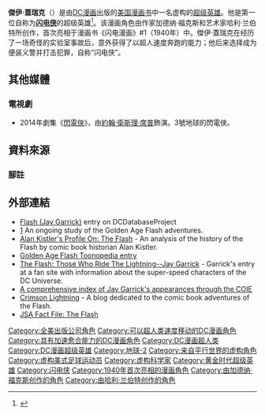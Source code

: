 {{expand|time=2016-01-29T03:19:15+00:00}}
{{Infobox comics character <!--Wikipedia:WikiProject Comics-->
| T = zh-tw:閃電俠 (傑伊·蓋瑞克)
| image = <!-- 因文件已删，故注解: [[Image:Garrick_ross.jpg|250px]] -->
| caption = 傑伊·蓋瑞克，初代闪电侠。<br />《JSA》#78的封面画，由[[亚历克斯·罗斯|亚历克斯·罗斯]]绘。
| alt = 
| character_name = 闪电侠
| real_name = 贾森·彼得·“傑伊”·蓋瑞克
| publisher = [[DC漫画|DC漫画]]
| debut = 《[[闪电漫画|闪电漫画]]》#1 <br />（1940年1月）
| creators = [[加德纳·福克斯|加德纳·福克斯]] <br />[[哈利·兰伯特|哈利·兰伯特]]
| alter_ego =
| species = <!-- optional -->
| homeworld = <!-- optional -->
| partners = [[閃電俠_(貝瑞·艾倫)|貝瑞·艾伦]] <br />[[華利·威斯特|華利·威斯特]] <br />[[艾倫·史考特|艾倫·史考特]] <br />[[巴特·艾伦|巴特·艾伦]]和[[野猫_(漫画)|野猫 (漫画)]]
| alliances = [[美国正义会|美国正义会]] <br />[[全明星中队|全明星中队]] <br />[[正义联盟|正义联盟]]
| aliases = <!-- optional: actual identities the character uses, not nicknames -->
| supports = <!--optional-->
| powers = 可以以[[光速|光速]]奔跑 <br />超人类的快速反应能力 <br />接受更高维度的[[神速力|神速力]]对其能力的提升<br/>Frictionless aura<br/>Speed theft
}}

'''傑伊·蓋瑞克'''（{{lang-en|Jay Garrick}}）是由[[DC漫画|DC漫画]]出版的[[美国漫画书|美国漫画书]]中一名虚构的[[超级英雄|超级英雄]]。他是第一位自称为'''[[闪电侠|闪电侠]]'''的超级英雄<ref name="dc-ency">{{Cite book | last = Jimenez | first = Phil | author-link = Phil Jimenez | contribution = The Flash | editor-last = Dougall | editor-first = Alastair | title = The DC Comics Encyclopedia | url = https://archive.org/details/dccomicsencyclop0000unse | pages = [https://archive.org/details/dccomicsencyclop0000unse/page/124 124]–127 | publisher = [[Dorling_Kindersley|Dorling Kindersley]] | place = New York | year = 2008 | isbn = 0-7566-4119-5 | oclc = 213309017}}</ref>。该漫画角色由作家加德纳·福克斯和艺术家哈利·兰伯特所创作，首次亮相于漫画书《闪电漫画》#1（1940年）中。傑伊·蓋瑞克在经历了一场奇怪的实验室事故后，意外获得了以超人速度奔跑的能力；他后来选择成为便装义警并打击犯罪，自称“闪电侠”。

== 其他媒體 ==
=== 電視劇 ===
*2014年劇集《[[閃電俠_(2014年電視劇)|閃電俠]]》，由[[約翰·衛斯理·席普|約翰·衛斯理·席普]]飾演。3號地球的閃電俠。

==資料來源==
===腳註===
{{REFLIST}}

==外部連結==
* [http://www.dcdatabaseproject.com/Flash_%28Jay_Garrick%29 Flash (Jay Garrick)] {{Wayback|url=http://www.dcdatabaseproject.com/Flash_%28Jay_Garrick%29 |date=20070810035318 }} entry on DCDatabaseProject
* [http://www.criticalmess.net/index.php?topic=10136.0] {{Wayback|url=http://www.criticalmess.net/index.php?topic=10136.0 |date=20160201181550 }} An ongoing study of the Golden Age Flash adventures.
* [https://web.archive.org/web/20070228140721/http://www.monitorduty.com/mdarchives/2005/12/alan_kistlers_p_3.shtml Alan Kistler's Profile On: The Flash] - An analysis of the history of the Flash by comic book historian Alan Kistler.
* [http://www.toonopedia.com/flash1.htm Golden Age Flash Toonopedia entry] {{WebCite|url=https://www.webcitation.org/6jOaL26as?url=http://toonopedia.com/flash1.htm |date=20160730201628 |dateformat=iso }}
* [http://www.hyperborea.org/flash/jay.html The Flash: Those Who Ride The Lightning--Jay Garrick] {{Wayback|url=http://www.hyperborea.org/flash/jay.html |date=20210126031933 }} - Garrick's entry at a fan site with information about the super-speed characters of the DC Universe.
* [http://www.dcindexes.com/indexes/indexes.php?character=8 A comprehensive index of Jay Garrick's appearances through the COIE]{{dead link|date=2018年5月 |bot=InternetArchiveBot |fix-attempted=yes }}
* [http://thefastestmanalive.blogspot.com/ Crimson Lightning] {{Wayback|url=http://thefastestmanalive.blogspot.com/ |date=20210329180148 }} - A blog dedicated to the comic book adventures of the Flash.
* [http://www.comicsarchives.org/JSA%20FAct%20File/GAFLASH.html JSA Fact File: The Flash] {{Wayback|url=http://www.comicsarchives.org/JSA%20FAct%20File/GAFLASH.html |date=20210111223112 }}

{{闪电侠}}
{{正義聯盟角色}}
{{DEFAULTSORT:Garrick, Jay}}
[[Category:全美出版公司角色|Category:全美出版公司角色]]
[[Category:可以超人类速度移动的DC漫画角色|Category:可以超人类速度移动的DC漫画角色]]
[[Category:具有加速愈合能力的DC漫画角色|Category:具有加速愈合能力的DC漫画角色]]
[[Category:DC漫画超人类|Category:DC漫画超人类]]
[[Category:DC漫画超级英雄|Category:DC漫画超级英雄]]
[[Category:地球-2|Category:地球-2]]
[[Category:来自平行世界的虚构角色|Category:来自平行世界的虚构角色]]
[[Category:虚构美式足球运动员|Category:虚构美式足球运动员]]
[[Category:虚构科学家|Category:虚构科学家]]
[[Category:黄金时代超级英雄|Category:黄金时代超级英雄]]
[[Category:闪电侠|Category:闪电侠]]
[[Category:1940年首次亮相的漫画角色|Category:1940年首次亮相的漫画角色]]
[[Category:由加德纳·福克斯创作的角色|Category:由加德纳·福克斯创作的角色]]
[[Category:由哈利·兰伯特创作的角色|Category:由哈利·兰伯特创作的角色]]